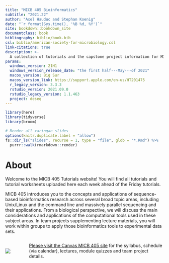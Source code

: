 ```yaml
---
title: "MICB 405 Bioinformatics"
subtitle: "2021.22"
author: "Axel Hauduc and Stephan Koenig"
date: "`r format(Sys.time(), '%B %d, %Y')`"
site: bookdown::bookdown_site
documentclass: book
bibliography: biblio/book.bib
csl: biblio/american-society-for-microbiology.csl
link-citations: true
description: >-
  A collection of tutorials and the capstone project information for MICB 405.
params:
  windows_version: 21H1
  windows_version_release_date: "the first half---May---of 2021"
  macos_version: Big Sur
  macos_version_link: https://support.apple.com/en-us/HT201475
  r_legacy_version: 3.3.3
  rstudio_version: 2021.09.0
  rstudio_legacy_version: 1.1.463
  project: deseq
---
```


```r
library(here)
library(tidyverse)
library(broom)

# Render all xaringan slides
options(knitr.duplicate.label = "allow")
fs::dir_ls("slides", recurse = 1, type = "file", glob = "*.Rmd") %>% 
  purrr::walk(rmarkdown::render)
```

# About {.unnumbered}

Welcome to the MICB 405 Tutorials website! You will find all tutorials and tutorial worksheets uploaded here each week ahead of the Friday tutorials.

MICB 405 introduces you to the concepts and applications of sequence-based bioinformatics research across several broad topic areas, including Unix/Linux and the command line and massively parallel sequencing and their applications. From a biological perspective, we will discuss the main considerations and applications of the computational tools used in these subject areas. In team projects supplementing lecture materials, you will work within groups to apply those bioinformatics tools to experimental data sets.

:::: {style="display: flex; align-items: center;"}

::: {.column width="10%"}
[![](`r here("images", "canvas.svg")`)](https://canvas.ubc.ca/courses/79973)
:::

::: {.column width="5%"}
:::

::: {.column width="85%"}
[Please visit the Canvas MICB 405 site](https://canvas.ubc.ca/courses/79973) for the syllabus, schedule (via calendar), lectures, module quizzes and team project details.
:::

::::
